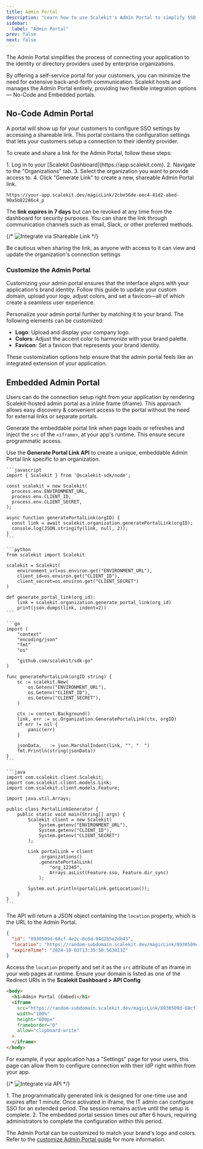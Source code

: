 ```yaml
---
title: Admin Portal
description: "Learn how to use Scalekit's Admin Portal to simplify SSO and SCIM configuration for your enterprise customers, with both no-code and embedded options."
sidebar:
  label: "Admin Portal"
prev: false
next: false
---
```



The Admin Portal simplifies the process of connecting your application to the identity or directory providers used by enterprise organizations.

By offering a self-service portal for your customers, you can minimize the need for extensive back-and-forth communication. Scalekit hosts and manages the Admin Portal entirely, providing two flexible integration options — No-Code and Embedded portals.

## No-Code Admin Portal

A portal will show up for your customers to configure SSO settings by accessing a shareable link. This portal contains the configuration settings that lets your customers setup a connection to their identity provider.

To create and share a link for the Admin Portal, follow these steps:

<Steps>
1. Log in to your [Scalekit Dashboard](https://app.scalekit.com).
2. Navigate to the "Organizations" tab.
3. Select the organization you want to provide access to.
4. Click "Generate Link" to create a new, shareable Admin Portal link.
</Steps>

```http title="Example" wrap showLineNumbers=false
https://your-app.scalekit.dev/magicLink/2cbe56de-eec4-41d2-abed-90a5b82286c4_p
```

The **link expires in 7 days** but can be revoked at any time from the dashboard for security purposes. You can share the link through communication channels such as email, Slack, or other preferred methods.

{/* ![Integrate via Shareable Link](@/assets/docs/common/admin-portal-2.png) */}

<Aside type="caution">
Be cautious when sharing the link, as anyone with access to it can view and update the organization's connection settings
</Aside>

### Customize the Admin Portal

Customizing your admin portal ensures that the interface aligns with your application's brand identity. Follow this guide to update your custom domain, upload your logo, adjust colors, and set a favicon—all of which create a seamless user experience.

Personalize your admin portal further by matching it to your brand. The following elements can be customized:

- **Logo**: Upload and display your company logo.
- **Colors**: Adjust the accent color to harmonize with your brand palette.
- **Favicon**: Set a favicon that represents your brand identity.

These customization options help ensure that the admin portal feels like an integrated extension of your application.

## Embedded Admin Portal

Users can do the connection setup right from your application by rendering Scalekit-hosted admin portal as a inline frame (iframe). This approach allows easy discovery & convenient access to the portal without the need for external links or separate portals.

Generate the embeddable portal link when page loads or refreshes and inject the `src` of the `<iframe>`, at your app's runtime. This ensure secure programmatic access.

<InstallSDK />

Use the **Generate Portal Link API** to create a unique, embeddable Admin Portal link specific to an organization.

<Tabs syncKey="tech-stack">
  <TabItem value="nodejs" label="Node.js">

    ```javascript
    import { Scalekit } from '@scalekit-sdk/node';

    const scalekit = new Scalekit(
      process.env.ENVIRONMENT_URL,
      process.env.CLIENT_ID,
      process.env.CLIENT_SECRET,
    );

    async function generatePortalLink(orgID) {
      const link = await scalekit.organization.generatePortalLink(orgID);
      console.log(JSON.stringify(link, null, 2));
    }
    ```

  </TabItem>

  <TabItem value="python" label="Python">

    ```python
    from scalekit import Scalekit

    scalekit = Scalekit(
        environment_url=os.environ.get("ENVIRONMENT_URL"),
        client_id=os.environ.get("CLIENT_ID"),
        client_secret=os.environ.get("CLIENT_SECRET")
    )

    def generate_portal_link(org_id):
        link = scalekit.organization.generate_portal_link(org_id)
        print(json.dumps(link, indent=2))
    ```

  </TabItem>

  <TabItem value="go" label="Go">

    ```go
    import (
        "context"
        "encoding/json"
        "fmt"
        "os"

        "github.com/scalekit/sdk-go"
    )

    func generatePortalLink(orgID string) {
        sc := scalekit.New(
            os.Getenv("ENVIRONMENT_URL"),
            os.Getenv("CLIENT_ID"),
            os.Getenv("CLIENT_SECRET"),
        )

        ctx := context.Background()
        link, err := sc.Organization.GeneratePortalLink(ctx, orgID)
        if err != nil {
            panic(err)
        }

        jsonData, _ := json.MarshalIndent(link, "", "  ")
        fmt.Println(string(jsonData))
    }
    ```

  </TabItem>

  <TabItem value="java" label="Java">

    ```java
    import com.scalekit.client.Scalekit;
    import com.scalekit.client.models.Link;
    import com.scalekit.client.models.Feature;

    import java.util.Arrays;

    public class PortalLinkGenerator {
        public static void main(String[] args) {
            Scalekit client = new Scalekit(
                System.getenv("ENVIRONMENT_URL"),
                System.getenv("CLIENT_ID"),
                System.getenv("CLIENT_SECRET")
            );

            Link portalLink = client
                .organizations()
                .generatePortalLink(
                    "org_12345",
                    Arrays.asList(Feature.sso, Feature.dir_sync)
                );

            System.out.println(portalLink.getLocation());
        }
    }
    ```

  </TabItem>
</Tabs>

The API will return a JSON object containing the `location` property, which is the URL to the Admin Portal.

```json title="Generate Portal Link (Response Object)" {3}
{
  "id": "8930509d-68cf-4e2c-8c6d-94d2b5e2db43",
  "location": "https://random-subdomain.scalekit.dev/magicLink/8930509d-68cf-4e2c-8c6d-94d2b5e2db43",
  "expireTime": "2024-10-03T13:35:50.563013Z"
}
```

Access the `location` property and set it as the `src` attribute of an iframe in your web pages at runtime. Ensure your domain is listed as one of the Redirect URIs in the **Scalekit Dashboard > API Config**

```html title="Render admin portal in iframe (example)" {3-9} wrap
<body>
  <h1>Admin Portal (Embed)</h1>
  <iframe
    src="https://random-subdomain.scalekit.dev/magicLink/8930509d-68cf-4e2c-8c6d-94d2b5e2db43"
    width="100%"
    height="600px"
    frameborder="0"
    allow="clipboard-write"
  >
  </iframe>
</body>
```

For example, if your application has a "Settings" page for your users, this page can allow them to configure connection with their IdP right within from your app.

{/* ![Integrate via API](@/assets/docs/common/admin-portal-3.png) */}

<Aside type="note">
1. The programmatically generated link is designed for one-time use and expires after 1 minute. Once activated in iframe, the IT admin can configure SSO for an extended period. The session remains active until the setup is complete.
2. The embedded portal session times out after 6 hours, requiring administrators to complete the configuration within this period.
</Aside>

The Admin Portal can be customized to match your brand's logo and colors. Refer to the [customize Admin Portal guide](/guides/sso/admin-portal/#customize-the-admin-portal) for more information.

<CardGrid>

<LinkCard
  title="SCIM integrations"
  description="Administrator guides to set up SCIM integrations"
  href="/guides/integrations/scim-integrations/"
/>


<LinkCard
  title="Portal events"
  description="Listen to the browser events emitted from the embedded admin portal"
  href="/reference/admin-portal/ui-events/"
/>

</CardGrid>